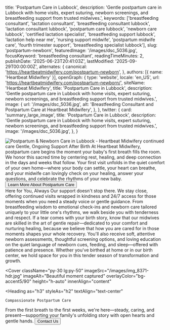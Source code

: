   title: 'Postpartum Care in Lubbock',
  description: 'Gentle postpartum care in Lubbock with home visits, expert suturing, newborn screenings, and breastfeeding support from trusted midwives.',
  keywords: ['breastfeeding consultant', 'lactation consultant', 'breastfeeding consultant lubbock', 'lactation consultant lubbock', 'postpartum care lubbock', 'newborn care lubbock', 'certified lactation specialist', 'breastfeeding support lubbock', 'lactation help near me', 'nursing support midwife', 'postpartum midwife care', 'fourth trimester support', 'breastfeeding specialist lubbock'],
  slug: 'postpartum-newborn',
  featuredImage: '/images/dsc_5036.jpg',
  focusKeyword: 'breastfeeding consultant',
  readingTimeMinutes: 2,
  publishDate: '2025-06-23T20:41:03Z',
  lastModified: '2025-09-29T00:00:00Z',
  alternates: {
    canonical: 'https://heartbeatmidwifery.com/postpartum-newborn',
  },
  authors: [{ name: 'Heartbeat Midwifery' }],
  openGraph: {
    type: 'website',
    locale: 'en_US',
    url: 'https://heartbeatmidwifery.com/postpartum-newborn/',
    siteName: 'Heartbeat Midwifery',
    title: 'Postpartum Care in Lubbock',
    description: 'Gentle postpartum care in Lubbock with home visits, expert suturing, newborn screenings, and breastfeeding support from trusted midwives.',
    image: {
      url: '/images/dsc_5036.jpg',
      alt: 'Breastfeeding Consultant and Postpartum Care at Heartbeat Midwifery',
    },
  },
  twitter: {
    card: 'summary_large_image',
    title: 'Postpartum Care in Lubbock',
    description: 'Gentle postpartum care in Lubbock with home visits, expert suturing, newborn screenings, and breastfeeding support from trusted midwives.',
    image: '/images/dsc_5036.jpg',
  },
}


<Navbar />

<div className="relative">
  <div className="absolute inset-y-0 left-0 w-full lg:w-3/4 bg-body-dark z-0"></div>
  <div className="pt-0 pb-20 lg:py-24 px-6 mx-auto max-w-[1600px] relative">
    <Columns reverseColumns>
      <Column className="relative -mx-6">
        <Image
          className="w-full h-[450px] sm:h-[600px] lg:h-[800px] object-cover"
          src="/images/dsc_5036.jpg"
          alt="Postpartum & Newborn Care in Lubbock - Heartbeat Midwifery"
          size="large"
          rounded="rounded-none"
          lazy={false}
        />
        <Accent
          className="absolute hidden lg:block -bottom-10 lg:bottom-auto left-6 lg:-top-20 lg:-left-40 transform -rotate-12"
          color="text-white"
        >
          continued care
        </Accent>
      </Column>
      <Column className="mx-auto max-w-2xl lg:max-w-7xl">
        <Heading
          as="h1"
          className="max-w-2xl"
        >
          Gentle, Ongoing Support After Birth
        </Heading>
        <Paragraph>At Heartbeat Midwifery, postpartum care begins the moment your baby's first breath fills the room. We honor this sacred time by centering rest, healing, and deep connection in the days and weeks that follow. Your first visit unfolds in the quiet comfort of your own home—where your body can settle, your heart can breathe, and your midwife can lovingly check on your healing, answer your questions, and celebrate the rhythms of your new baby.</Paragraph>
        <Buttons className="">
          <Button
            href="#services"
            icon="heroicons:arrow-down-16-solid"
            iconPlacement="after"
          >
            Learn More About Postpartum Care
          </Button>
        </Buttons>
      </Column>
    </Columns>
  </div>
</div>

<Section
  className="bg-body py-30"
  innerAlign="content"
>
  <Heading
    as="h2"
    id="services"
    className="text-center"
  >
    Here for You, Always
  </Heading>
  <Paragraph>Our support doesn't stop there. We stay close, offering continued visits wrapped in kindness and 24/7 access for those moments when you need a steady voice or gentle guidance. From breastfeeding wisdom to emotional check-ins and newborn care tailored uniquely to your little one's rhythms, we walk beside you with tenderness and respect.</Paragraph>
  <Paragraph>If a tear comes with your birth story, know that our midwives are skilled in the art of gentle repair—dedicated to your comfort and nurturing healing, because we believe that how you are cared for in those moments shapes your whole recovery.</Paragraph>
  <Paragraph>You'll also receive soft, attentive newborn assessments, thoughtful screening options, and loving education on the quiet language of newborn cues, feeding, and sleep—offered with patience and presence. Whether you've birthed at home or in our birth center, we hold space for you in this tender season of transformation and growth.</Paragraph>
</Section>

<Cover
  className="py-30 lg:py-50"
  imageSrc="/images/img_8371-hdr.jpg"
  imageAlt="Beautiful moment captured"
  overlayColor="bg-accent5/90"
  height="h-auto"
  innerAlign="content"
>
  <Heading
    as="h3"
    styleAs="h2"
    textAlign="text-center"
  >
    Compassionate Postpartum Care
  </Heading>
  <Paragraph
    variant="large"
    textAlign="text-center"
  >
    From the first breath to the first weeks, we're here—steady, caring, and present—supporting your family's unfolding story with open hearts and gentle hands.
  </Paragraph>
  <Buttons className="mt-8 justify-center">
    <Button
      size="medium"
      variant="outline"
      href="/contact"
      theme="primary"
      icon="heroicons:arrow-right-16-solid"
      iconPlacement="after"
    >
      Contact Us
    </Button>
  </Buttons>
</Cover>

<PageFooter />

